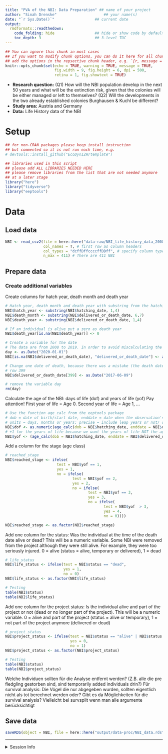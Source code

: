 ```yaml
---
title: "PVA of the NBI: Data Preparation" ## name of your project
author: "Sinah Drenske"                     ## your name(s)
date: "`r Sys.Date()`"                  ## current date
output:
  rmdformats::readthedown:
    code_folding: hide                  ## hide or show code by default?
    toc_depth: 3                        ## 3-level TOC
---
```


```r
## You can ignore this chunk in most cases
## If you want to modify chunk options, you can do it here for all chunks or
## add the options in the repsective chunk header, e.g. `{r, message = FALSE}`
knitr::opts_chunk$set(echo = TRUE, warning = TRUE, message = TRUE,
                      fig.width = 9, fig.height = 6, dpi = 500, 
                      retina = 1, fig.showtext = TRUE)
```

* **Research question:** (Q1) How will the NBI population develop in the next 50 years and what will be the extinction risk, given that the colonies will be either managed or left to themselves? (Q2) Will the developments in the two already established colonies Burghausen & Kuchl be different? 
* **Study area:** Austria and Germany
* **Data:** Life History data of the NBI


# Setup

```r
## for non-CRAN packages please keep install instruction
## but commented so it is not run each time, e.g.
# devtools::install_github("EcoDynIZW/template")

## libraries used in this script
## please add ALL LIBRARIES NEEDED HERE
## please remove libraries from the list that are not needed anymore
## at a later stage
library("here")
library("tidyverse")
library("eeptools")
```


# Data
## Load data
```r
NBI <- read_csv2(file = here::here("data-raw/NBI_life_history_data_2008_2019.csv"), 
                 col_names = T, # first row as column headers
                 col_types = "dcffDffccccffDDff", # specify column types
                 n_max = 411) # There are 411 NBI
```
## Prepare data
### Create additional variables
Create columns for hatch year, death month and death year
```r
# Hatch year, death month and death year with substring from the hatching or death date
NBI$hatch_year <- substring(NBI$hatching_date, 1,4)
NBI$death_month <- substring(NBI$delivered_or_death_date, 6,7)
NBI$death_year <- substring(NBI$delivered_or_death_date, 1,4)

# If an individual is alive put a zero as death year 
NBI$death_year[is.na(NBI$death_year)] <- 0

# Create a variable for the date
# The data are from 2008 to 2019. In order to avoid miscalculating the survival probabilities, all NBI that were alive at the end of 2019 receive the date of death 01.01.2020
day <- as.Date("2020-01-01")
NBI[is.na(NBI$delivered_or_death_date), "delivered_or_death_date"] <- as.Date(day)

# Change one date of death, because there was a mistake (the death date was before the hatching date). We set the death date to the same date as the hatching date
# row 399 
NBI$delivered_or_death_date[399] <- as.Date("2017-06-09")

# remove the variable day
rm(day)
```

Calculate the age of the NBI: days of life (dof) and years of life (yof)
Pay attention! First year of life = Age 0. Second year of life = Age 1, ...
```r
# Use the function age_calc from the eeptools package
# dob = date of birth/start date, enddate = date when the observation's age is of interest, 
# units = days, months or years; precise = include leap years or not/ only full years or not
NBI$dof <- as.numeric(age_calc(dob = NBI$hatching_date, enddate = NBI$delivered_or_death_date, units = "days", precise = F))
# +1 for the years of life because we want the years of life NOT the age
NBI$yof <- (age_calc(dob = NBI$hatching_date, enddate = NBI$delivered_or_death_date, units = "years", precise = F) +1)
```

Add a column for the stage (age class) 
```r
# reached_stage
NBI$reached_stage <- ifelse(
                       test = NBI$yof == 1, 
                       yes = 1, 
                       no = ifelse(
                              test = NBI$yof == 2, 
                              yes = 2, 
                              no = ifelse(
                                     test = NBI$yof == 3, 
                                     yes = 3, 
                                     no = ifelse(
                                            test = NBI$yof  > 3, 
                                            yes = 4, 
                                            no = 0))))

NBI$reached_stage <- as.factor(NBI$reached_stage)
```


Add one column for the status: 
Was the individual at the time of the death date alive or dead? This will be a numeric variable. Some NBI were removed from the project although they were still alive. For example, they were too seriously injured. 
0 = alive (status = alive, temporary or delivered), 1 = dead
```r
# life_status
NBI$life_status <- ifelse(test = NBI$status == "dead", 
                          yes = 1, 
                          no = 0)
NBI$life_status <- as.factor(NBI$life_status)

# Testing
table(NBI$status)
table(NBI$life_status)
```


Add one column for the project status: 
Is the individual alive and part of the project or not (dead or no longer part of the project). This will be a numeric variable.
0 = alive and part of the project (status = alive or temporary), 1 = not part of the project anymore (delivered or dead)
```r
# project_status
NBI$project_status <- ifelse(test = NBI$status == "alive" | NBI$status == "temporary", 
                             yes = 0, 
                             no = 1)
NBI$project_status <- as.factor(NBI$project_status)

# Testing
table(NBI$status)
table(NBI$project_status)
```





Welche Individuen sollten für die Analyse entfernt werden? (Z.B. alle die pre fledgling gestorben sind, sind temporarily added individuals drin?)
Für survival analysis: Die Vögel die nur abgegeben wurden, sollten eigentlich nicht als tot berechnet werden oder? Gibt es da Möglichkeiten für die survival analysis? Vielleicht bei survsplit wenn man alle argumente berücksichtigt

## Save data
```r
saveRDS(object = NBI, file = here::here("output/data-proc/NBI_data.rds"))
```


***

<details><summary>Session Info</summary>

```r
## DO NOT REMOVE!
## We store the settings of your computer and the current versions of the
## packages used to allow for reproducibility
Sys.time()
#git2r::repository() ## uncomment if you are using GitHub
sessionInfo()
```

</details>

